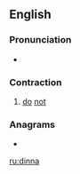 {{also|Dinna}}
==English==

===Pronunciation===
* {{IPA|/ˈdɪnə/|lang=en}}

===Contraction===
{{en-cont}}

# {{lb|en|Scotland|Geordie}} [[do]] [[not]]

===Anagrams===
* {{l|en|Diann}}

[[ru:dinna]]